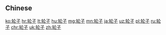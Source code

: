 {{also|輪子}}
==Chinese==
{{zh-see|輪子}}

[[ko:轮子]]
[[hr:轮子]]
[[lt:轮子]]
[[hu:轮子]]
[[mg:轮子]]
[[mn:轮子]]
[[ja:轮子]]
[[uz:轮子]]
[[pl:轮子]]
[[ru:轮子]]
[[chr:轮子]]
[[uk:轮子]]
[[zh:轮子]]